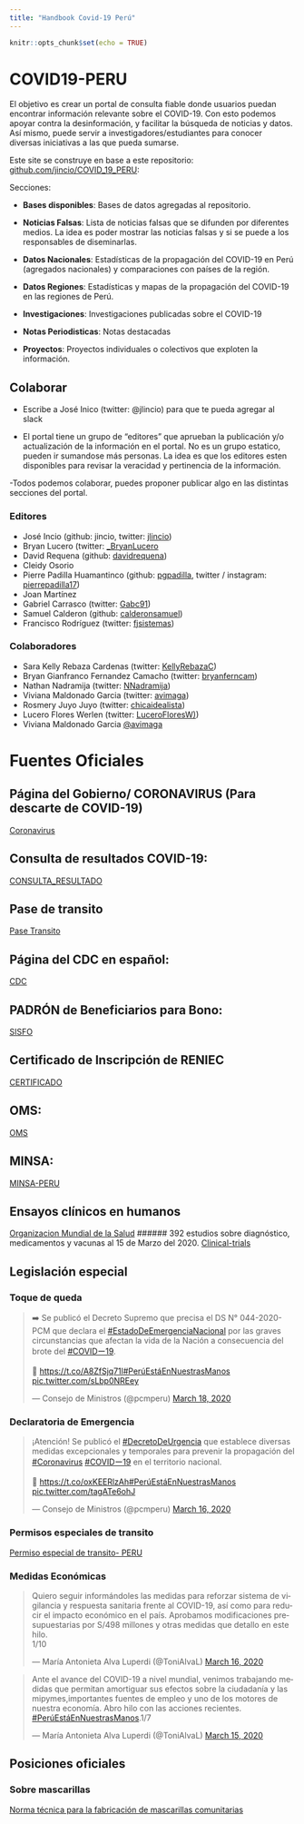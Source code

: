 ```yaml
---
title: "Handbook Covid-19 Perú"
---
```


```r
knitr::opts_chunk$set(echo = TRUE)
```

# COVID19-PERU

El objetivo es crear un portal de consulta fiable donde usuarios puedan encontrar información relevante sobre el COVID-19. Con esto podemos apoyar contra la desinformación, y facilitar la búsqueda de noticias y datos. 
Así mismo, puede servir a investigadores/estudiantes para conocer diversas iniciativas a las que pueda sumarse. 

Este site se construye en base a este repositorio:  [github.com/jincio/COVID_19_PERU](https://github.com/jincio/COVID_19_PERU): 

Secciones:

- **Bases disponibles**: Bases de datos agregadas al repositorio. 

- **Noticias Falsas**: Lista de noticias falsas que se difunden por diferentes medios. La idea es poder mostrar las noticias falsas y si se puede a los responsables de diseminarlas. 

- **Datos Nacionales**: Estadísticas de la propagación del COVID-19 en Perú (agregados nacionales) y comparaciones con países de la región.

- **Datos Regiones**: Estadísticas y mapas de la propagación del COVID-19 en las regiones de Perú.

- **Investigaciones**: Investigaciones publicadas sobre el COVID-19

- **Notas Periodisticas**: Notas destacadas 

- **Proyectos**: Proyectos individuales o colectivos que exploten la información. 

## Colaborar

- Escribe a José Inico (twitter: @jlincio) para que te pueda agregar al slack

- El portal tiene un grupo de "editores" que aprueban la publicación y/o actualización de la información en el portal. No es un grupo estatico, pueden ir sumandose más personas. La idea es que los editores esten disponibles para revisar la veracidad y pertinencia de la información.

-Todos podemos colaborar, puedes proponer publicar algo en las distintas secciones del portal.

### Editores

- José Incio (github: jincio, twitter: [jlincio](https://twitter.com/jlincio))
- Bryan Lucero (twitter: [_BryanLucero](https://twitter.com/_BryanLucero)
- David Requena (github: [davidrequena](https://github.com/davidrequena))
- Cleidy Osorio
- Pierre Padilla Huamantinco (github: [pgpadilla](https://github.com/pgpadilla), twitter / instagram: [pierrepadilla17](https://twitter.com/pierrepadilla17))
- Joan Martínez
- Gabriel Carrasco (twitter: [Gabc91](https://twitter.com/Gabc91))
- Samuel Calderon (github: [calderonsamuel](https://github.com/calderonsamuel))
- Francisco Rodríguez (twitter: [fjsistemas](https://twitter.com/fjsistemas))


### Colaboradores

  - Sara Kelly Rebaza Cardenas (twitter: [KellyRebazaC](https://twitter.com/KellyRebazaC))
  - Bryan Gianfranco Fernandez Camacho (twitter: [bryanferncam](https://twitter.com/bryanferncam))
  - Nathan Nadramija (twitter: [NNadramija](https://twitter.com/nnnadramija))
  - Viviana Maldonado Garcia (twitter: [avimaga](https://twitter.com/avimaga))
  - Rosmery Juyo Juyo (twitter: [chicaidealista](https://twitter.com/chicaidealista))
  - Lucero Flores Werlen (twitter: [LuceroFloresW)](https://twitter.com/LuceroFloresW))
  - Viviana Maldonado Garcia [@avimaga](https://twitter.com/avimaga)
  
  
  
# Fuentes Oficiales


## Página del Gobierno/ CORONAVIRUS (Para descarte de COVID-19)

[Coronavirus](https://www.gob.pe/coronavirus)

## Consulta de resultados COVID-19:

[CONSULTA_RESULTADO](https://www.ins.gob.pe/resultado_coronavirus/)

## Pase de transito 

[Pase Transito](https://www.gob.pe/pasedetransito/)

## Página del CDC en español:

[CDC](https://www.cdc.gov/coronavirus/2019-ncov/index-sp.html)

## PADRÓN de Beneficiarios para Bono:

[SISFO](https://www.gob.pe/437-ministerio-de-desarrollo-e-inclusion-social-sistema-de-focalizacion-de-hogares-sisfoh)

## Certificado de Inscripción de RENIEC
[CERTIFICADO](https://apps.reniec.gob.pe/certins)

## OMS:

[OMS](https://www.who.int/…/novel-coronavirus-2…/advice-for-public)

## MINSA:
[MINSA-PERU](https://www.gob.pe/…/699-conoce-que-es-el-coronavirus-covid…)

## Ensayos clínicos en humanos
[Organizacion Mundial de la Salud](http://apps.who.int/trialsearch/AdvSearch.aspx?SearchTermStat=117&ReturnUrl=%7e%2fListBy.aspx%3fTypeListing%3d0)
###### 392 estudios sobre diagnóstico, medicamentos y vacunas al 15 de Marzo del 2020.
[Clinical-trials](https://clinicaltrials.gov)


## Legislación especial

### Toque de queda

<blockquote class="twitter-tweet"><p lang="es" dir="ltr">➡️ Se publicó el Decreto Supremo que precisa el DS N° 044-2020-PCM que declara el <a href="https://twitter.com/hashtag/EstadoDeEmergenciaNacional?src=hash&amp;ref_src=twsrc%5Etfw">#EstadoDeEmergenciaNacional</a> por las graves circunstancias que afectan la vida de la Nación a consecuencia del brote del <a href="https://twitter.com/hashtag/COVID%E3%83%BC19?src=hash&amp;ref_src=twsrc%5Etfw">#COVIDー19</a>.<br><br>📄 <a href="https://t.co/A8ZfSjq71l">https://t.co/A8ZfSjq71l</a><a href="https://twitter.com/hashtag/Per%C3%BAEst%C3%A1EnNuestrasManos?src=hash&amp;ref_src=twsrc%5Etfw">#PerúEstáEnNuestrasManos</a> <a href="https://t.co/sLbp0NREey">pic.twitter.com/sLbp0NREey</a></p>&mdash; Consejo de Ministros (@pcmperu) <a href="https://twitter.com/pcmperu/status/1240415807873732613?ref_src=twsrc%5Etfw">March 18, 2020</a></blockquote> <script async src="https://platform.twitter.com/widgets.js" charset="utf-8"></script>


### Declaratoria de Emergencia

<blockquote class="twitter-tweet"><p lang="es" dir="ltr">¡Atención! Se publicó el <a href="https://twitter.com/hashtag/DecretoDeUrgencia?src=hash&amp;ref_src=twsrc%5Etfw">#DecretoDeUrgencia</a> que establece diversas medidas excepcionales y temporales para prevenir la propagación del <a href="https://twitter.com/hashtag/Coronavirus?src=hash&amp;ref_src=twsrc%5Etfw">#Coronavirus</a> <a href="https://twitter.com/hashtag/COVID%E3%83%BC19?src=hash&amp;ref_src=twsrc%5Etfw">#COVIDー19</a> en el territorio nacional.<br><br>📄 <a href="https://t.co/oxKEERlzAh">https://t.co/oxKEERlzAh</a><a href="https://twitter.com/hashtag/Per%C3%BAEst%C3%A1EnNuestrasManos?src=hash&amp;ref_src=twsrc%5Etfw">#PerúEstáEnNuestrasManos</a> <a href="https://t.co/tagATe6ohJ">pic.twitter.com/tagATe6ohJ</a></p>&mdash; Consejo de Ministros (@pcmperu) <a href="https://twitter.com/pcmperu/status/1239391233040154625?ref_src=twsrc%5Etfw">March 16, 2020</a></blockquote> <script async src="https://platform.twitter.com/widgets.js" charset="utf-8"></script>

### Permisos especiales de transito

[Permiso especial de transito- PERU](https://www.gob.pe/pasedetransito)


### Medidas Económicas

<blockquote class="twitter-tweet"><p lang="es" dir="ltr">Quiero seguir informándoles las medidas para reforzar sistema de vigilancia y respuesta sanitaria frente al COVID-19, así como para reducir el impacto económico en el país. Aprobamos modificaciones presupuestarias por S/498 millones y otras medidas que detallo en este hilo. <br>1/10</p>&mdash; María Antonieta Alva Luperdi (@ToniAlvaL) <a href="https://twitter.com/ToniAlvaL/status/1239407893306380288?ref_src=twsrc%5Etfw">March 16, 2020</a></blockquote> <script async src="https://platform.twitter.com/widgets.js" charset="utf-8"></script>


<blockquote class="twitter-tweet"><p lang="es" dir="ltr">Ante el avance del COVID-19 a nivel mundial, venimos trabajando medidas que permitan amortiguar sus efectos sobre la ciudadanía y las mipymes,importantes fuentes de empleo y uno de los motores de nuestra economía. Abro hilo con las acciones recientes. <a href="https://twitter.com/hashtag/Per%C3%BAEst%C3%A1EnNuestrasManos?src=hash&amp;ref_src=twsrc%5Etfw">#PerúEstáEnNuestrasManos</a>.1/7</p>&mdash; María Antonieta Alva Luperdi (@ToniAlvaL) <a href="https://twitter.com/ToniAlvaL/status/1239189178866425856?ref_src=twsrc%5Etfw">March 15, 2020</a></blockquote> <script async src="https://platform.twitter.com/widgets.js" charset="utf-8"></script>



## Posiciones oficiales 

### Sobre mascarillas 

[Norma técnica para la fabricación de mascarillas comunitarias](https://www.gob.pe/institucion/minsa/noticias/111615-minsa-estandariza-la-produccion-de-mascarillas-ante-la-escasez-de-este-producto)